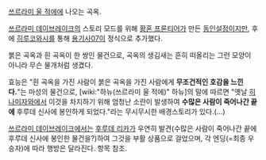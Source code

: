 [[쓰르라미 울 적에]]에 나오는 곡옥.

[[쓰르라미 데이브레이크]]의 스토리 모드를 위해 [[황혼 프론티어]]가 만든 [[동인설정]]이지만, 후에 [[히루코와시]]를 통해 [[용기사07]]이 정식으로 추가했다.

붉은 곡옥과 흰 곡옥이 한 쌍인 물건으로, 곡옥의 생김새는 흔히 떠올리는 그런 모양이 아니라 무슨 물개처럼 생겼다.

효능은 "흰 곡옥을 가진 사람이 붉은 곡옥을 가진 사람에게 '''무조건적인 호감을 느낀다.'''"는 마성의 물건으로, [wiki:"하뉴(쓰르라미 울 적에)" 하뉴]의 말에 따르면 "옛날 [[히나미자와]]에서 이것을 차지하기 위해 엄청난 소란이 발생하여 '''수많은 사람이 죽어나간 끝에''' 후루데 신사에 봉인하게 되었다."라는 무시무시한 배경스토리가 있다.(...)

[[쓰르라미 데이브레이크]]에서는 [[후루데 리카]]가 우연히 발견(수많은 사람이 죽어나간 끝에 후루데 신사에 봉인한 물건을?)하여 그것을 부활 상품으로 걸었으며, 각 엔딩(=최종 우승자)에 따라 행방은 달라진다. 항목 참조.
